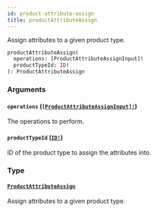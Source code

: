 ```yaml
---
id: product-attribute-assign
title: productAttributeAssign
---
```


Assign attributes to a given product type.

```graphql
productAttributeAssign(
  operations: [ProductAttributeAssignInput]!
  productTypeId: ID!
): ProductAttributeAssign

```

### Arguments

#### `operations` ([`[ProductAttributeAssignInput]!`](/api-reference/inputs/product-attribute-assign-input.mdx))

The operations to perform.

#### `productTypeId` ([`ID!`](/api-reference/scalars/id.mdx))

ID of the product type to assign the attributes into.

### Type

#### [`ProductAttributeAssign`](/api-reference/objects/product-attribute-assign.mdx)

Assign attributes to a given product type.
